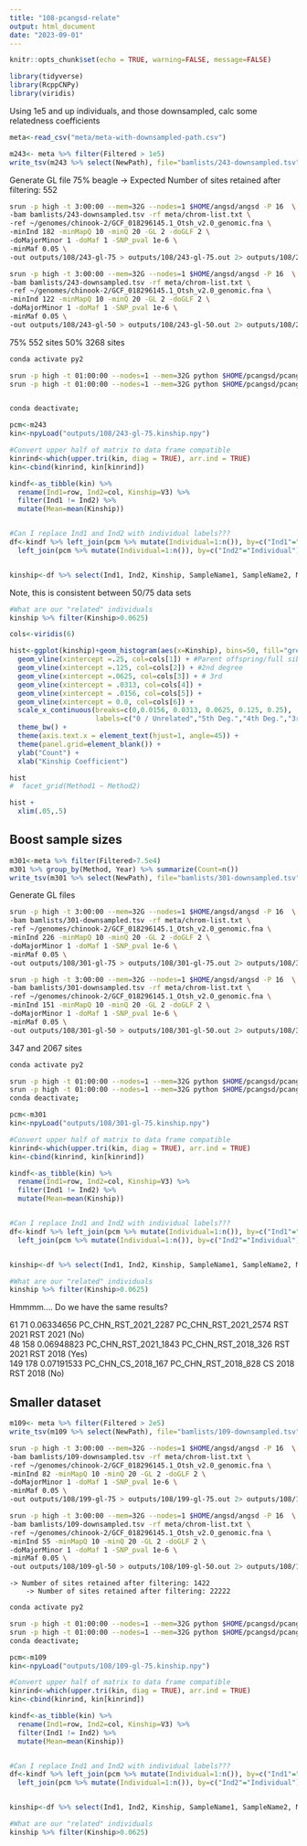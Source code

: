 ```yaml
---
title: "108-pcangsd-relate"
output: html_document
date: "2023-09-01"
---
```


```r
knitr::opts_chunk$set(echo = TRUE, warning=FALSE, message=FALSE)
```

```r
library(tidyverse)
library(RcppCNPy)
library(viridis)
```


Using 1e5 and up individuals, and those downsampled, calc some relatedness coefficients     

```r
meta<-read_csv("meta/meta-with-downsampled-path.csv")

m243<- meta %>% filter(Filtered > 1e5)
write_tsv(m243 %>% select(NewPath), file="bamlists/243-downsampled.tsv", col_names = FALSE)
```

Generate GL file
75% beagle
  -> Expected Number of sites retained after filtering: 552      


```sh
srun -p high -t 3:00:00 --mem=32G --nodes=1 $HOME/angsd/angsd -P 16  \
-bam bamlists/243-downsampled.tsv -rf meta/chrom-list.txt \
-ref ~/genomes/chinook-2/GCF_018296145.1_Otsh_v2.0_genomic.fna \
-minInd 182 -minMapQ 10 -minQ 20 -GL 2 -doGLF 2 \
-doMajorMinor 1 -doMaf 1 -SNP_pval 1e-6 \
-minMaf 0.05 \
-out outputs/108/243-gl-75 > outputs/108/243-gl-75.out 2> outputs/108/243-gl-75.err &

srun -p high -t 3:00:00 --mem=32G --nodes=1 $HOME/angsd/angsd -P 16  \
-bam bamlists/243-downsampled.tsv -rf meta/chrom-list.txt \
-ref ~/genomes/chinook-2/GCF_018296145.1_Otsh_v2.0_genomic.fna \
-minInd 122 -minMapQ 10 -minQ 20 -GL 2 -doGLF 2 \
-doMajorMinor 1 -doMaf 1 -SNP_pval 1e-6 \
-minMaf 0.05 \
-out outputs/108/243-gl-50 > outputs/108/243-gl-50.out 2> outputs/108/243-gl-50.err &
```
75% 552 sites
50% 3268 sites    

```sh
conda activate py2

srun -p high -t 01:00:00 --nodes=1 --mem=32G python $HOME/pcangsd/pcangsd.py -beagle outputs/108/243-gl-75.beagle.gz -kinship -o outputs/108/243-gl-75 -threads 10
srun -p high -t 01:00:00 --nodes=1 --mem=32G python $HOME/pcangsd/pcangsd.py -beagle outputs/108/243-gl-50.beagle.gz -kinship -o outputs/108/243-gl-50 -threads 10


conda deactivate;

```


```r
pcm<-m243
kin<-npyLoad("outputs/108/243-gl-75.kinship.npy")

#Convert upper half of matrix to data frame compatible 
kinrind<-which(upper.tri(kin, diag = TRUE), arr.ind = TRUE)
kin<-cbind(kinrind, kin[kinrind])

kindf<-as_tibble(kin) %>%
  rename(Ind1=row, Ind2=col, Kinship=V3) %>%
  filter(Ind1 != Ind2) %>%
  mutate(Mean=mean(Kinship))


#Can I replace Ind1 and Ind2 with individual labels???
df<-kindf %>% left_join(pcm %>% mutate(Individual=1:n()), by=c("Ind1"="Individual")) %>% dplyr::rename(Year1=Year, Method1=Method, SampleName1=SampleName) %>%
  left_join(pcm %>% mutate(Individual=1:n()), by=c("Ind2"="Individual")) %>% dplyr::rename(Year2=Year, Method2=Method,  SampleName2=SampleName)


kinship<-df %>% select(Ind1, Ind2, Kinship, SampleName1, SampleName2, Method1, Year1, Method2, Year2)
```


Note, this is consistent between 50/75 data sets
```r
#What are our "related" individuals
kinship %>% filter(Kinship>0.0625)

```
```r
cols<-viridis(6)

hist<-ggplot(kinship)+geom_histogram(aes(x=Kinship), bins=50, fill="grey", color="grey") +
  geom_vline(xintercept =.25, col=cols[1]) + #Parent offspring/full sibs
  geom_vline(xintercept =.125, col=cols[2]) + #2nd degree
  geom_vline(xintercept =.0625, col=cols[3]) + # 3rd
  geom_vline(xintercept = .0313, col=cols[4]) +
  geom_vline(xintercept = .0156, col=cols[5]) +
  geom_vline(xintercept = 0.0, col=cols[6]) +
  scale_x_continuous(breaks=c(0,0.0156, 0.0313, 0.0625, 0.125, 0.25),
                     labels=c("0 / Unrelated","5th Deg.","4th Deg.","3rd Deg.", "2nd Deg.", "1st Deg.")) +
  theme_bw() +
  theme(axis.text.x = element_text(hjust=1, angle=45)) +
  theme(panel.grid=element_blank()) +
  ylab("Count") +
  xlab("Kinship Coefficient")

hist
#  facet_grid(Method1 ~ Method2)
```
```r
hist +
  xlim(.05,.5)
```

## Boost sample sizes

```r
m301<-meta %>% filter(Filtered>7.5e4)
m301 %>% group_by(Method, Year) %>% summarize(Count=n())
write_tsv(m301 %>% select(NewPath), file="bamlists/301-downsampled.tsv", col_names = FALSE)
```

Generate GL files


```sh
srun -p high -t 3:00:00 --mem=32G --nodes=1 $HOME/angsd/angsd -P 16  \
-bam bamlists/301-downsampled.tsv -rf meta/chrom-list.txt \
-ref ~/genomes/chinook-2/GCF_018296145.1_Otsh_v2.0_genomic.fna \
-minInd 226 -minMapQ 10 -minQ 20 -GL 2 -doGLF 2 \
-doMajorMinor 1 -doMaf 1 -SNP_pval 1e-6 \
-minMaf 0.05 \
-out outputs/108/301-gl-75 > outputs/108/301-gl-75.out 2> outputs/108/301-gl-75.err &

srun -p high -t 3:00:00 --mem=32G --nodes=1 $HOME/angsd/angsd -P 16  \
-bam bamlists/301-downsampled.tsv -rf meta/chrom-list.txt \
-ref ~/genomes/chinook-2/GCF_018296145.1_Otsh_v2.0_genomic.fna \
-minInd 151 -minMapQ 10 -minQ 20 -GL 2 -doGLF 2 \
-doMajorMinor 1 -doMaf 1 -SNP_pval 1e-6 \
-minMaf 0.05 \
-out outputs/108/301-gl-50 > outputs/108/301-gl-50.out 2> outputs/108/301-gl-50.err &
```
347 and
2067 sites
```sh
conda activate py2

srun -p high -t 01:00:00 --nodes=1 --mem=32G python $HOME/pcangsd/pcangsd.py -beagle outputs/108/301-gl-75.beagle.gz -kinship -o outputs/108/301-gl-75 -threads 10
srun -p high -t 01:00:00 --nodes=1 --mem=32G python $HOME/pcangsd/pcangsd.py -beagle outputs/108/301-gl-50.beagle.gz -kinship -o outputs/108/301-gl-50 -threads 10
conda deactivate;
```
     


```r
pcm<-m301
kin<-npyLoad("outputs/108/301-gl-75.kinship.npy")

#Convert upper half of matrix to data frame compatible 
kinrind<-which(upper.tri(kin, diag = TRUE), arr.ind = TRUE)
kin<-cbind(kinrind, kin[kinrind])

kindf<-as_tibble(kin) %>%
  rename(Ind1=row, Ind2=col, Kinship=V3) %>%
  filter(Ind1 != Ind2) %>%
  mutate(Mean=mean(Kinship))


#Can I replace Ind1 and Ind2 with individual labels???
df<-kindf %>% left_join(pcm %>% mutate(Individual=1:n()), by=c("Ind1"="Individual")) %>% dplyr::rename(Year1=Year, Method1=Method, SampleName1=SampleName) %>%
  left_join(pcm %>% mutate(Individual=1:n()), by=c("Ind2"="Individual")) %>% dplyr::rename(Year2=Year, Method2=Method,  SampleName2=SampleName)


kinship<-df %>% select(Ind1, Ind2, Kinship, SampleName1, SampleName2, Method1, Year1, Method2, Year2)
```


```r
#What are our "related" individuals
kinship %>% filter(Kinship>0.0625)

```


Hmmmm.... Do we have the same results?


61	71	0.06334656	PC_CHN_RST_2021_2287	PC_CHN_RST_2021_2574	RST	2021	RST	2021 (No)        
48	158	0.06948823	PC_CHN_RST_2021_1843	PC_CHN_RST_2018_326	RST	2021	RST	2018 (Yes)        
149	178	0.07191533	PC_CHN_CS_2018_167	PC_CHN_RST_2018_828	CS	2018	RST	2018 (No)        


## Smaller dataset

```r
m109<- meta %>% filter(Filtered > 2e5)
write_tsv(m109 %>% select(NewPath), file="bamlists/109-downsampled.tsv", col_names = FALSE)
```


```sh
srun -p high -t 3:00:00 --mem=32G --nodes=1 $HOME/angsd/angsd -P 16  \
-bam bamlists/109-downsampled.tsv -rf meta/chrom-list.txt \
-ref ~/genomes/chinook-2/GCF_018296145.1_Otsh_v2.0_genomic.fna \
-minInd 82 -minMapQ 10 -minQ 20 -GL 2 -doGLF 2 \
-doMajorMinor 1 -doMaf 1 -SNP_pval 1e-6 \
-minMaf 0.05 \
-out outputs/108/199-gl-75 > outputs/108/199-gl-75.out 2> outputs/108/199-gl-75.err &

srun -p high -t 3:00:00 --mem=32G --nodes=1 $HOME/angsd/angsd -P 16  \
-bam bamlists/109-downsampled.tsv -rf meta/chrom-list.txt \
-ref ~/genomes/chinook-2/GCF_018296145.1_Otsh_v2.0_genomic.fna \
-minInd 55 -minMapQ 10 -minQ 20 -GL 2 -doGLF 2 \
-doMajorMinor 1 -doMaf 1 -SNP_pval 1e-6 \
-minMaf 0.05 \
-out outputs/108/109-gl-50 > outputs/108/109-gl-50.out 2> outputs/108/109-gl-50.err &
```

	-> Number of sites retained after filtering: 1422 
		-> Number of sites retained after filtering: 22222 


```sh
conda activate py2

srun -p high -t 01:00:00 --nodes=1 --mem=32G python $HOME/pcangsd/pcangsd.py -beagle outputs/108/199-gl-75.beagle.gz -kinship -o outputs/108/109-gl-75 -threads 10
srun -p high -t 01:00:00 --nodes=1 --mem=32G python $HOME/pcangsd/pcangsd.py -beagle outputs/108/109-gl-50.beagle.gz -kinship -o outputs/108/109-gl-50 -threads 10
conda deactivate;
```
     


```r
pcm<-m109
kin<-npyLoad("outputs/108/109-gl-75.kinship.npy")

#Convert upper half of matrix to data frame compatible 
kinrind<-which(upper.tri(kin, diag = TRUE), arr.ind = TRUE)
kin<-cbind(kinrind, kin[kinrind])

kindf<-as_tibble(kin) %>%
  rename(Ind1=row, Ind2=col, Kinship=V3) %>%
  filter(Ind1 != Ind2) %>%
  mutate(Mean=mean(Kinship))


#Can I replace Ind1 and Ind2 with individual labels???
df<-kindf %>% left_join(pcm %>% mutate(Individual=1:n()), by=c("Ind1"="Individual")) %>% dplyr::rename(Year1=Year, Method1=Method, SampleName1=SampleName) %>%
  left_join(pcm %>% mutate(Individual=1:n()), by=c("Ind2"="Individual")) %>% dplyr::rename(Year2=Year, Method2=Method,  SampleName2=SampleName)


kinship<-df %>% select(Ind1, Ind2, Kinship, SampleName1, SampleName2, Method1, Year1, Method2, Year2)
```


```r
#What are our "related" individuals
kinship %>% filter(Kinship>0.0625)

```